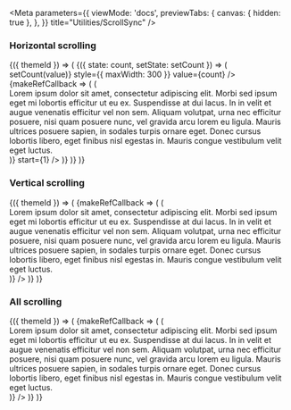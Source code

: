 
<Meta
  parameters={{
    viewMode: 'docs',
    previewTabs: {
      canvas: { hidden: true },
    },
  }}
  title="Utilities/ScrollSync"
/>

<PageTitle src="components/ScrollSync" title="ScrollSync" />

### Horizontal scrolling

<Canvas>
  <Story name="Horizontal scrolling">
    <ThemeWrapper withThemeId>
      {({ themeId }) => (
        <StateWrapper initialState={3}>
          {({ state: count, setState: setCount }) => (
            <React.Fragment>
              <Rhythm grouped mb={6}>
                <Stepper
                  transitional
                  label="Number of items"
                  onChange={(event, value) => setCount(value)}
                  style={{ maxWidth: 300 }}
                  value={count}
                />
              </Rhythm>
              <ScrollSync horizontal>
                {makeRefCallback => (
                  <Looper
                    end={count}
                    render={id => (
                      <Rhythm grouped mb={3}>
                        <div
                          className={cx(
                            scrollbar.scrollbar,
                            scrollbar['scrollbar--primary'],
                            scrollbar['scrollbar--small'],
                            scrollbar[`scrollbar--${themeId}`],
                          )}
                          data-id={id}
                          key={id}
                          ref={makeRefCallback(id)}
                          style={{ width: 300, overflow: 'auto', paddingBottom: 6 }}
                          /* eslint-disable-next-line jsx-a11y/no-noninteractive-tabindex */
                          tabIndex={0}
                        >
                          <div style={{ width: 600 }}>
                            Lorem ipsum dolor sit amet, consectetur adipiscing elit. Morbi sed ipsum eget mi lobortis
                            efficitur ut eu ex. Suspendisse at dui lacus. In in velit et augue venenatis efficitur vel
                            non sem. Aliquam volutpat, urna nec efficitur posuere, nisi quam posuere nunc, vel gravida
                            arcu lorem eu ligula. Mauris ultrices posuere sapien, in sodales turpis ornare eget. Donec
                            cursus lobortis libero, eget finibus nisl egestas in. Mauris congue vestibulum velit eget
                            luctus.
                          </div>
                        </div>
                      </Rhythm>
                    )}
                    start={1}
                  />
                )}
              </ScrollSync>
            </React.Fragment>
          )}
        </StateWrapper>
      )}
    </ThemeWrapper>
  </Story>
</Canvas>

### Vertical scrolling

<Canvas>
  <Story name="Vertical scrolling">
    <ThemeWrapper withThemeId>
      {({ themeId }) => (
        <ScrollSync vertical>
          {makeRefCallback => (
            <Looper
              list={['one', 'two', 'three']}
              render={id => (
                <Rhythm grouped mb={3}>
                  <div
                    className={cx(
                      scrollbar.scrollbar,
                      scrollbar['scrollbar--primary'],
                      scrollbar['scrollbar--small'],
                      scrollbar[`scrollbar--${themeId}`],
                    )}
                    key={id}
                    ref={makeRefCallback(id)}
                    style={{ width: 300, height: 100, overflow: 'auto', paddingRight: 6 }}
                    /* eslint-disable-next-line jsx-a11y/no-noninteractive-tabindex */
                    tabIndex={0}
                  >
                    Lorem ipsum dolor sit amet, consectetur adipiscing elit. Morbi sed ipsum eget mi lobortis efficitur
                    ut eu ex. Suspendisse at dui lacus. In in velit et augue venenatis efficitur vel non sem. Aliquam
                    volutpat, urna nec efficitur posuere, nisi quam posuere nunc, vel gravida arcu lorem eu ligula.
                    Mauris ultrices posuere sapien, in sodales turpis ornare eget. Donec cursus lobortis libero, eget
                    finibus nisl egestas in. Mauris congue vestibulum velit eget luctus.
                  </div>
                </Rhythm>
              )}
            />
          )}
        </ScrollSync>
      )}
    </ThemeWrapper>
  </Story>
</Canvas>

### All scrolling

<Canvas>
  <Story name="All scrolling">
    <ThemeWrapper withThemeId>
      {({ themeId }) => (
        <ScrollSync horizontal vertical>
          {makeRefCallback => (
            <Looper
              list={['one', 'two', 'three']}
              render={id => (
                <Rhythm grouped mb={3}>
                  <div
                    className={cx(
                      scrollbar.scrollbar,
                      scrollbar['scrollbar--primary'],
                      scrollbar['scrollbar--small'],
                      scrollbar[`scrollbar--${themeId}`],
                    )}
                    key={id}
                    ref={makeRefCallback(id)}
                    style={{ height: 80, width: 300, overflow: 'auto', paddingBottom: 6, paddingRight: 6 }}
                    /* eslint-disable-next-line jsx-a11y/no-noninteractive-tabindex */
                    tabIndex={0}
                  >
                    <div style={{ width: 400 }}>
                      Lorem ipsum dolor sit amet, consectetur adipiscing elit. Morbi sed ipsum eget mi lobortis
                      efficitur ut eu ex. Suspendisse at dui lacus. In in velit et augue venenatis efficitur vel non
                      sem. Aliquam volutpat, urna nec efficitur posuere, nisi quam posuere nunc, vel gravida arcu lorem
                      eu ligula. Mauris ultrices posuere sapien, in sodales turpis ornare eget. Donec cursus lobortis
                      libero, eget finibus nisl egestas in. Mauris congue vestibulum velit eget luctus.
                    </div>
                  </div>
                </Rhythm>
              )}
            />
          )}
        </ScrollSync>
      )}
    </ThemeWrapper>
  </Story>
</Canvas>

